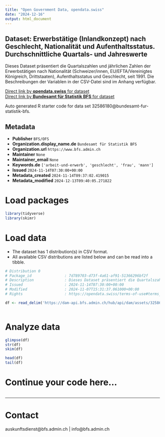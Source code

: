 ```yaml
---
title: "Open Government Data, opendata.swiss"
date: "2024-12-16"
output: html_document
---
```


## Dataset: Erwerbstätige (Inlandkonzept) nach Geschlecht, Nationalität und Aufenthaltsstatus. Durchschnittliche Quartals- und Jahreswerte

Dieses Dataset präsentiert die Quartalszahlen und jährlichen Zahlen der Erwerbstätigen nach Nationalität (Schweizer/innen, EU/EFTA/Vereinigtes Königreich, Drittstaaten), Aufenthaltsstatus und Geschlecht, seit 1991. Die Beschreibungen der Variablen in der CSV-Datei sind im Anhang verfügbar.

[Direct link by **opendata.swiss** for dataset](https://opendata.swiss/de/dataset/erwerbstatige-inlandkonzept-nach-geschlecht-nationalitat-und-aufenthaltsstatus-durchschnittlich15)<br>
[Direct link by **Bundesamt für Statistik BFS** for dataset](https://www.bfs.admin.ch/asset/de/ts-x-03.02.01.06)

Auto generated R starter code for data set 32586180@bundesamt-fur-statistik-bfs.

## Metadata

- **Publisher** `BFS/OFS`
- **Organization.display_name.de** `Bundesamt für Statistik BFS`
- **Organization.url** `https://www.bfs.admin.ch`
- **Maintainer** `None`
- **Maintainer_email** `None`
- **Keywords.de** `['arbeit-und-erwerb', 'geschlecht', 'frau', 'mann']`
- **Issued** `2024-11-14T07:30:00+00:00`
- **Metadata_created** `2024-11-14T09:37:02.419015`
- **Metadata_modified** `2024-12-13T09:40:05.271822`


# Load packages

```r

library(tidyverse)
library(skimr)

```

# Load data

-   The dataset has 1 distribution(s) in CSV format.
-   All available CSV distributions are listed below and can be read into a tibble.

```r

# Distribution 0
# Package_id               : 7d789703-d73f-4a61-af91-51366296bf2f
# Description              : Dieses Dataset präsentiert die Quartalszahlen und jährlichen Zahlen der Erwerbstätigen nach Nationalität (Schweizer/innen, EU/EFTA/Vereinigtes Königreich, Drittstaaten), Aufenthaltsstatus und Geschlecht, seit 1991. Die Beschreibungen der Variablen in der CSV-Datei sind im Anhang verfügbar.
# Issued                   : 2024-11-14T07:30:00+00:00
# Modified                 : 2024-11-07T15:31:37.061000+00:00
# Rights                   : https://opendata.swiss/terms-of-use#terms_by_ask

df <- read_delim('https://dam-api.bfs.admin.ch/hub/api/dam/assets/32586186/master')



```

# Analyze data

```r

glimpse(df)
str(df)
skim(df)

head(df)
tail(df)

```

# Continue your code here...

```r

```

------------------------------------------------------------------------

# Contact

auskunftsdienst@bfs.admin.ch | info@bfs.admin.ch
